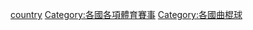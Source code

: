 {{Categories by country|nocat}}
[[Category:曲棍球賽事|country]]
[[Category:各國各項體育賽事|Category:各國各項體育賽事]]
[[Category:各國曲棍球|Category:各國曲棍球]]